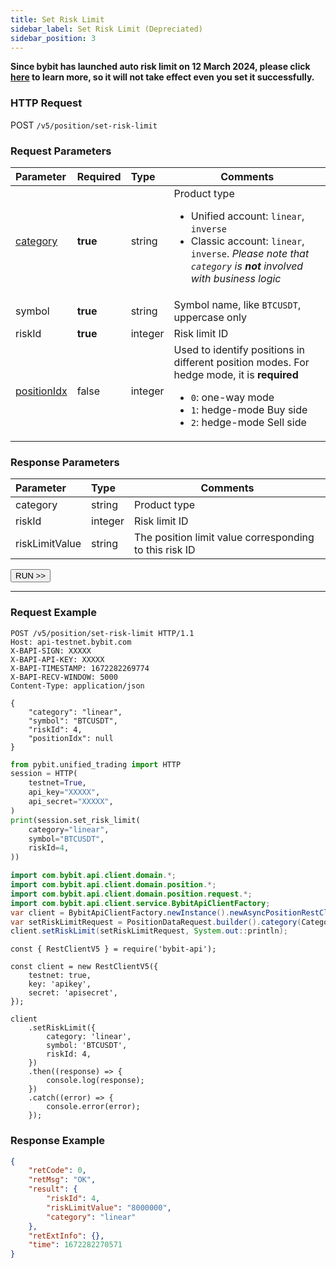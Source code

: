 ---
title: Set Risk Limit
sidebar_label: Set Risk Limit (Depreciated)
sidebar_position: 3
---
**Since bybit has launched auto risk limit on 12 March 2024, please click [here](https://announcements.bybit.com/en/article/risk-limit-update-transitioning-from-manual-to-auto-adjustment-bltf0fa535064561d9d/) to learn more, so it will not take effect even you set it successfully.**

### HTTP Request
POST `/v5/position/set-risk-limit`

### Request Parameters
| Parameter | Required | Type | Comments|
|:----- |:-------|:-----|------ |
|[category](../enum#category) |**true** |string |Product type <ul><li>Unified account: `linear`, `inverse`</li><li>Classic account: `linear`, `inverse`. _Please note that `category` is **not** involved with business logic_</li></ul> |
|symbol |**true** |string |Symbol name, like `BTCUSDT`, uppercase only|
|riskId |**true** |integer |Risk limit ID|
|[positionIdx](../enum#positionidx) |false |integer |Used to identify positions in different position modes. For hedge mode, it is **required**<ul><li>`0`: one-way mode</li><li>`1`: hedge-mode Buy side</li><li>`2`: hedge-mode Sell side</li></ul>|

### Response Parameters
| Parameter | Type | Comments|
|:----- |:-----|----- |
|category |string |Product type |
|riskId |integer |Risk limit ID |
|riskLimitValue |string |The position limit value corresponding to this risk ID |

<a href="/api-explorer/v5/position/set-risk-limit"><Button>RUN >></Button></a>

---

### Request Example

<Tabs groupId="programming-languages">
<TabItem value="http" label="HTTP">

```http
POST /v5/position/set-risk-limit HTTP/1.1
Host: api-testnet.bybit.com
X-BAPI-SIGN: XXXXX
X-BAPI-API-KEY: XXXXX
X-BAPI-TIMESTAMP: 1672282269774
X-BAPI-RECV-WINDOW: 5000
Content-Type: application/json

{
    "category": "linear",
    "symbol": "BTCUSDT",
    "riskId": 4,
    "positionIdx": null
}
```

</TabItem>
<TabItem value="python" label="Python">

```python
from pybit.unified_trading import HTTP
session = HTTP(
    testnet=True,
    api_key="XXXXX",
    api_secret="XXXXX",
)
print(session.set_risk_limit(
    category="linear",
    symbol="BTCUSDT",
    riskId=4,
))
```

</TabItem>
<TabItem value="java" label="Java">

```java
import com.bybit.api.client.domain.*;
import com.bybit.api.client.domain.position.*;
import com.bybit.api.client.domain.position.request.*;
import com.bybit.api.client.service.BybitApiClientFactory;
var client = BybitApiClientFactory.newInstance().newAsyncPositionRestClient();
var setRiskLimitRequest = PositionDataRequest.builder().category(CategoryType.LINEAR).symbol("BTCUSDT").riskId(4).build();
client.setRiskLimit(setRiskLimitRequest, System.out::println);
```

</TabItem>
<TabItem value="Node" label="Node.js">

```n4js
const { RestClientV5 } = require('bybit-api');

const client = new RestClientV5({
    testnet: true,
    key: 'apikey',
    secret: 'apisecret',
});

client
    .setRiskLimit({
        category: 'linear',
        symbol: 'BTCUSDT',
        riskId: 4,
    })
    .then((response) => {
        console.log(response);
    })
    .catch((error) => {
        console.error(error);
    });
```

</TabItem>
</Tabs>

### Response Example

```json
{
    "retCode": 0,
    "retMsg": "OK",
    "result": {
        "riskId": 4,
        "riskLimitValue": "8000000",
        "category": "linear"
    },
    "retExtInfo": {},
    "time": 1672282270571
}
```
